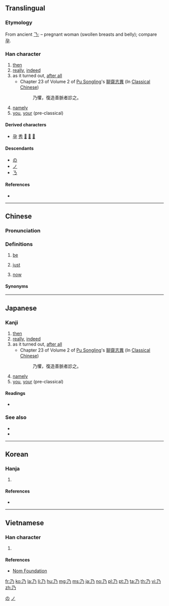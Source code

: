{{character info/new}}
{{also|及|廴|廼|迺|ㄋ}}
==Translingual==
{{stroke order|type=animate}}

===Etymology===
{{Han etyl}}
From ancient [[𠄎]]; {{liushu|i}} – pregnant woman (swollen breasts and belly); compare [[孕]].

===Han character===
{{Han char|rn=4|rad=丿|as=01|sn=2|four=17227|canj=NHS|ids=⿹𠄎丿}}

# [[then]]
# [[really]], [[indeed]]
# as it turned out, [[after all]]
#* Chapter 23 of Volume 2 of [[w:Pu Songling|Pu Songling]]'s [[w:zh:聊齋志異|聊齋志異]] (In [[w:Classical Chinese|Classical Chinese]])
#*: 乃懼，復造善脈者診之。
# [[namely]]
# [[you]], [[your]] (pre-classical)

====Derived characters====
* [[孕]] [[秀]] [[𤜠]] [[𧈣]] [[𫂲]]

====Descendants====
* [[の]]
* [[ノ]]
* [[ㄋ]]

====References====
* {{Han ref|kx=0081.120|dkj=00113|dj=0165.030|hdz=10031.050|uh=4E43|ud=20035|bh=A444|bd=42052}}

[[Category:Han characters from which hiragana were derived|の]]
[[Category:Han characters from which katakana were derived|ノ]]

----

==Chinese==
{{zh-forms|alt=迺,廼}}

===Pronunciation===
{{zh-pron
|m=nǎi
|c=naai5,oi2
|h=
|mn=nái/qz:ná/qz:nǎ
|mn_note=nái - literary; ná/nǎ - vernacular
|w=3ne
|mc=y
|oc=y
|ma=
|cat=adv,pron
}}

===Definitions===
{{zh-hanzi}}

# [[be]]
#: {{zh-x|失敗.乃.成功.之.母|failure is the mother of success}}
# [[just]]
# {{lb|zh|Shanghai}} [[now]]

{{rfquote|lang=zh}}

====Synonyms====
{{zh-dial|現在}}

----

==Japanese==

===Kanji===
{{ja-kanji|grade=n|rs=丿01}}

# [[then]]
# [[really]], [[indeed]]
# as it turned out, [[after all]]
#* Chapter 23 of Volume 2 of [[w:Pu Songling|Pu Songling]]'s [[w:zh:聊齋志異|聊齋志異]] (In [[w:Classical Chinese|Classical Chinese]])
#*: 乃懼，復造善脈者診之。
# [[namely]]
# [[you]], [[your]] (pre-classical)

====Readings====
* {{ja-readings|on=[[だい]] (dai), [[あい]] (ai), [[ない]] (nai)|kun=[[すなわち]] (sunawachi), [[の]] (no)}}

===See also===
* {{l|ja|之}}
* {{l|ja|の}}

----

==Korean==

===Hanja===
{{ko-hanja|hangeul=내|eumhun=이에|ehrv=ie|ehmr=ie|ehy=}}

# {{defn|lang=ko|sort=丿01}}

====References====
* {{Hanja ref|nav=8589}}

----

==Vietnamese==

===Han character===
{{vi-hantu|[[nải]], [[nãi]], [[náy]], [[nảy]], [[nấy]], [[nãy]], [[nới]], [[hồng]]|rs=丿01}}

# {{defn|lang=vi|sort=丿01}}

====References====
* [http://nomfoundation.org/common/nom_details.php?codepoint=4e43 Nom Foundation]

[[fr:乃]]
[[ko:乃]]
[[la:乃]]
[[li:乃]]
[[hu:乃]]
[[mg:乃]]
[[ms:乃]]
[[ja:乃]]
[[no:乃]]
[[pl:乃]]
[[pt:乃]]
[[ta:乃]]
[[th:乃]]
[[vi:乃]]
[[zh:乃]]